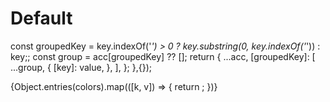 

<Meta title='Colors' />

# Default

  const groupedKey = key.indexOf('_') > 0 ? key.substring(0, key.indexOf('_')) : key;;
  const group = acc[groupedKey] ?? [];
  return {
    ...acc,
    [groupedKey]: [
      ...group,
      {
        [key]: value,
      },
    ],
  };
},{});

<div style={{ background: '#eeeeee', padding: '20px' }}>
  <ThemeProvider theme={theme}>
    <ColorPalette>
      {Object.entries(colors).map(([k, v]) => {
        return <ColorItem key={k} title={k} colors={Object.assign({}, ...v)} />;
      })}
    </ColorPalette>
  </ThemeProvider>
</div>